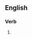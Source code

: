 ==English==

===Verb===
{{head|en|present participle}}

# {{present participle of|expiate|lang=en|nocat=1}}